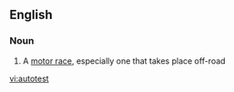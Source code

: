 ==English==

===Noun===
{{en-noun}}

#{{UK}} A [[motor race]], especially one that takes place off-road

[[vi:autotest]]